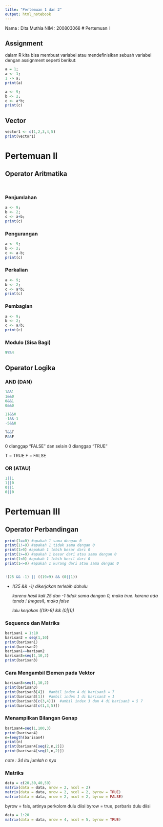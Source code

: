 ---
title: "Pertemuan 1 dan 2"
output: html_notebook
---

Nama : Dita Muthia NIM : 200803068 \# Pertemuan I

## Assignment

dalam R kita bisa membuat variabel atau mendefinisikan sebuah variabel dengan assignment seperti berikut:

```{r}
a = 1;
a <- 1;
1 -> a;
print(a)
```

```{r}
a <- 9;
b <- 2;
c <- a*b;
print(c)
```

## Vector

```{r}
vector1 <- c(1,2,3,4,5)
print(vector1)
```

# Pertemuan II

## Operator Aritmatika

```{r}

```

```{r}

```

### Penjumlahan

```{r}
a <- 9;
b <- 2;
c <- a+b;
print(c)
```

### Pengurangan

```{r}
a <- 9;
b <- 2;
c <- a-b;
print(c)
```

### Perkalian

```{r}
a <- 9;
b <- 2;
c <- a*b;
print(c)
```

### Pembagian

```{r}
a <- 9;
b <- 2;
c <- a/b;
print(c)
```

### Modulo (Sisa Bagi)

```{r}
9%%4
```

## Operator Logika

### AND (DAN)

```{r}
1&&1
1&&0
0&&1
0&&0

11&&0
-1&&-1
-5&&0

T&&T
F&&F
```

0 dianggap "FALSE" dan selain 0 dianggap "TRUE"

T = TRUE F = FALSE

### OR (ATAU)

```{r}
1||1
1||0
0||1
0||0

```

# Pertemuan III

## Operator Perbandingan

```{r}
print(1==0) #apakah 1 sama dengan 0
print(1!=0) #apakah 1 tidak sama dengan 0
print(1>0) #apakah 1 lebih besar dari 0
print(1>=0) #apakah 1 besar dari atau sama dengan 0
print(1<0) #apakah 1 lebih kecil dari 0
print(1<=0) #apakah 1 kurang dari atau sama dengan 0
 
```

```{r}
!(25 && -1) || ((19>9) && (0||1))
```

-   *!(25 && -1) dikerjakan terlebih dahulu*

    *karena hasil kali 25 dan -1 tidak sama dengan 0, maka true. karena ada tanda ! (negasi), maka false*

    *lalu kerjakan ((19\>9) && (0\|\|1))*

### Sequence dan Matriks

```{r}
barisan1 = 1:10
barisan2 = seq(1,10)
print(barisan1)
print(barisan2)
barisan1==barisan2
barisan3=seq(1,10,2)
print(barisan3)
```

### Cara Mengambil Elemen pada Vektor

```{r}

barisan3=seq(1,10,2)
print(barisan3)
print(barisan3[4])  #ambil index 4 di barisan3 = 7
print(barisan3[1])  #ambil index 1 di barisan3 = 1
print(barisan3[c(3,4)])  #ambil index 3 dan 4 di barisan3 = 5 7
print(barisan3[c(1,3,5)]) 
```

### Menampilkan Bilangan Genap

```{r}
barisan4=seq(1,100,3)
print(barisan4)
n=length(barisan4)
print(n)
print(barisan4[seq(2,n,2)])
print(barisan4[seq(1,n,2)])
```

*note : 34 itu jumlah n nya*

### Matriks

```{r}
data = c(20,30,40,50)
matrix(data = data, nrow = 2, ncol = 2)
matrix(data = data, nrow = 2, ncol = 2, byrow = TRUE)
matrix(data = data, nrow = 2, ncol = 2, byrow = FALSE)
```

byrow = fals, artinya perkolom dulu diisi byrow = true, perbaris dulu diisi

```{r}
data = 1:20
matrix(data = data, nrow = 4, ncol = 5, byrow = TRUE)
```
